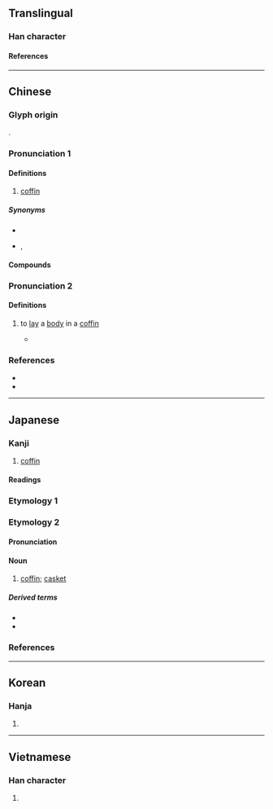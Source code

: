 {{character info}}
==Translingual==

===Han character===
{{Han char|rn=75|rad=木|as=08|sn=12|four=43977|canj=DJRR|ids=⿰木官}}

====References====
{{Han ref|kx=0535.040|dkj=14993|dj=0922.230|hdz=21238.090|uh=68FA}}

----

==Chinese==
{{zh-forms|alt=栕,𣑄}}

===Glyph origin===
{{Han etym}}
{{Han compound|木|官|ls=psc|c1=s|c2=p}}.

===Pronunciation 1===
{{zh-pron
|m=guān
|m-s=
|c=gun1
|c-t=
|g=
|h=pfs=
|j=
|mb=
|md=
|mn=koan/koaⁿ
|mn_note=koan - literary; koaⁿ - vernacular
|mn-t=guan1
|w=
|x=
|mc=1
|oc=1
|ma=
|cat=n
}}

====Definitions====
{{zh-hanzi}}

# {{zh-no-solo}} [[coffin]]

=====Synonyms=====
{{zh-dial|棺材}}
* {{zh-l|壽棺}}
* {{q|Min Nan}} {{zh-l|杉板}}, {{zh-l|薄板仔}}

====Compounds====
{{zh-der|棺材|棺槨|棺木|封棺|大劈棺|懸棺葬|沒底棺材|棺材瓤子|石棺|棺柩|棺材板|棺材本|瓦棺篆鼎|桐棺三寸|棺材楦子|棺罩|棺材座子|糊假棺|蓋棺論定|金棺|進棺材|老棺材|蓋棺事定}}

===Pronunciation 2===
{{zh-pron
|m=guān,guàn
|mc=2
|oc=n,2
|cat=v
}}

====Definitions====
{{zh-hanzi}}

# {{zh-o}} to [[lay]] a [[body]] in a [[coffin]]
#* {{zh-x|為 其 所 得 者，棺 而 出 之。|ref=Zuozhuan}}

===References===
* {{R:yue:Hanzi}}
* {{R:twedu|A01952}}

----

==Japanese==

===Kanji===
{{ja-kanji|grade=c|rs=木08}}

# [[coffin]]

====Readings====
{{ja-readings
|goon=かん<くわん
|kanon=かん<くわん
|kun=ひつぎ-
}}

===Etymology 1===
{{ja-kanjitab|ひつぎ|yomi=k}}
{{ja-see|ひつぎ}}

===Etymology 2===
{{ja-kanjitab|かん|yomi=o}}

====Pronunciation====
{{ja-pron|かん|y=o|acc=1|acc_ref=DJR}}

====Noun====
{{ja-noun|かん|hhira=くわん}}

# [[coffin]]; [[casket]]

=====Derived terms=====
* {{ja-r|棺を蓋う|かん を おお.う}}
* {{ja-r|棺を蓋いて事定まる|かん を おおいて こと さだまる}}

===References===
<references/>

----

==Korean==

===Hanja===
{{ko-hanja-search}}
{{ko-hanja|널|관}}

# {{hanja form of|관|coffin}}

----

==Vietnamese==

===Han character===
{{vi-readings|rs=木08|reading=quan}}

# {{rfdef|vi|sort=木08}}